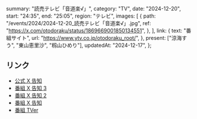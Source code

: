   summary: "読売テレビ「音道楽√」",
  category: "TV",
  date: "2024-12-20",
  start: "24:35",
  end: "25:05",
  region: "テレビ",
  images: [
    {
      path: "/events/2024/2024-12-20_読売テレビ「音道楽√」.jpg",
      ref: "https://x.com/otodoraku/status/1869669001850134551",
    },
  ],
  link: {
    text: "番組サイト",
    url: "https://www.ytv.co.jp/otodoraku_root/",
  },
  present: ["涼海すう", "東山恵里沙", "籾山ひめり"],
  updatedAt: "2024-12-17",
};

## リンク

- [公式 X 告知](https://x.com/takanenofficial/status/1870031390504522080)
- [番組 X 告知 3](https://x.com/otodoraku/status/1869668997064773966)
- [番組 X 告知 2](https://x.com/otodoraku/status/1869669001850134551)
- [番組 X 告知](https://x.com/otodoraku/status/1868581844079272295)
- [番組 TVer](https://tver.jp/series/srz8y0eytz)

